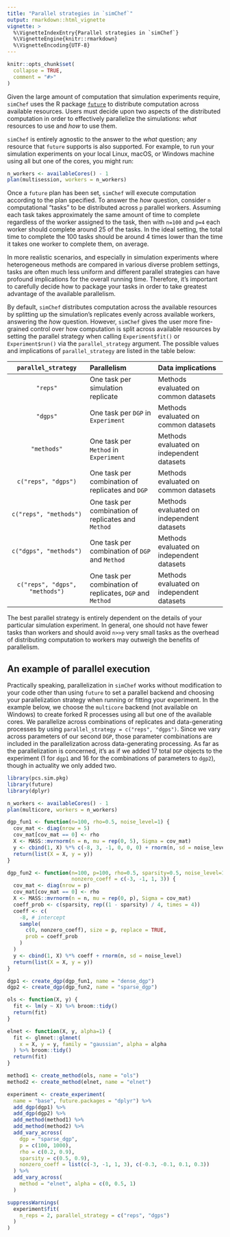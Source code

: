 ```yaml
---
title: "Parallel strategies in `simChef`"
output: rmarkdown::html_vignette
vignette: >
  %\VignetteIndexEntry{Parallel strategies in `simChef`}
  %\VignetteEngine{knitr::rmarkdown}
  %\VignetteEncoding{UTF-8}
---
```


```r
knitr::opts_chunk$set(
  collapse = TRUE,
  comment = "#>"
)
```

Given the large amount of computation that simulation experiments require,
`simChef` uses the R package [`future`](https://future.futureverse.org/) to
distribute computation across available resources. Users must decide upon two
aspects of the distributed computation in order to effectively parallelize the
simulations: _what_ resources to use and _how_ to use them.

`simChef` is entirely agnostic to the answer to the _what_ question; any
resource that `future` supports is also supported. For example, to run your
simulation experiments on your local Linux, macOS, or Windows machine using all
but one of the cores, you might run:

```r
n_workers <- availableCores() - 1
plan(multisession, workers = n_workers)
```

Once a `future` plan has been set, `simChef` will execute computation according
to the plan specified. To answer the _how_ question, consider `n` computational
"tasks" to be distributed across `p` parallel workers. Assuming each task takes
approximately the same amount of time to complete regardless of the worker
assigned to the task, then with `n=100` and `p=4` each worker should complete
around 25 of the tasks. In the ideal setting, the total time to complete the 100
tasks should be around 4 times lower than the time it takes one worker to
complete them, on average.

In more realistic scenarios, and especially in simulation experiments where
heterogeneous methods are compared in various diverse problem settings, tasks
are often much less uniform and different parallel strategies can have profound
implications for the overall running time. Therefore, it's important to
carefully decide how to package your tasks in order to take greatest advantage
of the available parallelism.

By default, `simChef` distributes computation across the available resources by
splitting up the simulation's replicates evenly across available workers,
answering the _how_ question. However, `simChef` gives the user more
fine-grained control over how computation is split across available resources by
setting the parallel strategy when calling `Experiment$fit()` or
`Experiment$run()` via the `parallel_strategy` argument. The possible values and
implications of `parallel_strategy` are listed in the table below:

| `parallel_strategy` | Parallelism | Data implications |
|:-----:|:-----|:-----|
| `"reps"` | One task per simulation replicate | Methods evaluated on common datasets |
| `"dgps"` | One task per `DGP` in `Experiment` | Methods evaluated on common datasets |
|  `"methods"` | One task per `Method` in `Experiment` | Methods evaluated on independent datasets |
| `c("reps", "dgps")` | One task per combination of replicates and `DGP`  | Methods evaluated on common datasets |
| `c("reps", "methods")` | One task per combination of replicates and `Method` | Methods evaluated on independent datasets |
| `c("dgps", "methods")` | One task per combination of `DGP` and `Method` | Methods evaluated on independent datasets |
| `c("reps", "dgps", "methods")` | One task per combination of replicates, `DGP` and `Method` | Methods evaluated on independent datasets |

The best parallel strategy is entirely dependent on the details of your
particular simulation experiment. In general, one should not have fewer tasks
than workers and should avoid `n>>p` very small tasks as the overhead of
distributing computation to workers may outweigh the benefits of parallelism.

## An example of parallel execution

Practically speaking, parallelization in `simChef` works without modification to
your code other than using `future` to set a parallel backend and choosing your
parallelization strategy when running or fitting your experiment. In the example
below, we choose the `multicore` backend (not available on Windows) to create
forked R processes using all but one of the available cores. We parallelize
across combinations of replicates and data-generating processes by using
`parallel_strategy = c("reps", "dgps")`. Since we vary across parameters of our
second `DGP`, those parameter combinations are included in the parallelization
across data-generating processing. As far as the parallelization is concerned,
it's as if we added 17 total `DGP` objects to the experiment (1 for `dgp1` and
16 for the combinations of parameters to `dgp2`), though in actuality we only
added two.

```r
library(pcs.sim.pkg)
library(future)
library(dplyr)

n_workers <- availableCores() - 1
plan(multicore, workers = n_workers)

dgp_fun1 <- function(n=100, rho=0.5, noise_level=1) {
  cov_mat <- diag(nrow = 5)
  cov_mat[cov_mat == 0] <- rho
  X <- MASS::mvrnorm(n = n, mu = rep(0, 5), Sigma = cov_mat)
  y <- cbind(1, X) %*% c(-8, 3, -1, 0, 0, 0) + rnorm(n, sd = noise_level)
  return(list(X = X, y = y))
}

dgp_fun2 <- function(n=100, p=100, rho=0.5, sparsity=0.5, noise_level=1,
                     nonzero_coeff = c(-3, -1, 1, 3)) {
  cov_mat <- diag(nrow = p)
  cov_mat[cov_mat == 0] <- rho
  X <- MASS::mvrnorm(n = n, mu = rep(0, p), Sigma = cov_mat)
  coeff_prob <- c(sparsity, rep((1 - sparsity) / 4, times = 4))
  coeff <- c(
    -8, # intercept
    sample(
      c(0, nonzero_coeff), size = p, replace = TRUE,
      prob = coeff_prob
    )
  )
  y <- cbind(1, X) %*% coeff + rnorm(n, sd = noise_level)
  return(list(X = X, y = y))
}

dgp1 <- create_dgp(dgp_fun1, name = "dense_dgp")
dgp2 <- create_dgp(dgp_fun2, name = "sparse_dgp")

ols <- function(X, y) {
  fit <- lm(y ~ X) %>% broom::tidy()
  return(fit)
}

elnet <- function(X, y, alpha=1) {
  fit <- glmnet::glmnet(
    x = X, y = y, family = "gaussian", alpha = alpha
  ) %>% broom::tidy()
  return(fit)
}

method1 <- create_method(ols, name = "ols")
method2 <- create_method(elnet, name = "elnet")

experiment <- create_experiment(
  name = "base", future.packages = "dplyr") %>%
  add_dgp(dgp1) %>%
  add_dgp(dgp2) %>%
  add_method(method1) %>%
  add_method(method2) %>%
  add_vary_across(
    dgp = "sparse_dgp",
    p = c(100, 1000),
    rho = c(0.2, 0.9),
    sparsity = c(0.5, 0.9),
    nonzero_coeff = list(c(-3, -1, 1, 3), c(-0.3, -0.1, 0.1, 0.3))
  ) %>%
  add_vary_across(
    method = "elnet", alpha = c(0, 0.5, 1)
  )

suppressWarnings(
  experiment$fit(
    n_reps = 2, parallel_strategy = c("reps", "dgps")
  )
)
```
